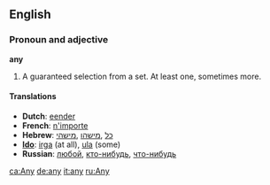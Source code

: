 ==English==
===Pronoun and adjective===
'''any'''

#A guaranteed selection from a set.  At least one, sometimes more.

====Translations====
*'''Dutch''': [[eender]]
*'''French''': [[n'importe]]
*'''Hebrew''': [[כל]] ,[[מישהו]] ,[[מישהי]]
*'''[[Ido]]''': [[irga]] (at all), [[ula]] (some)
*'''Russian''': [[любой]], [[кто-нибудь]], [[что-нибудь]]

[[ca:Any]]
[[de:any]]
[[it:any]]
[[ru:Any]]